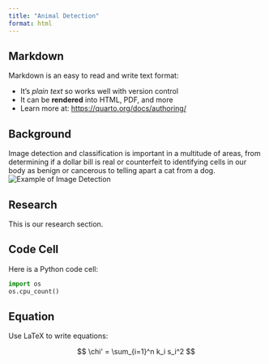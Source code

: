 ```yaml
---
title: "Animal Detection"
format: html
---
```


## Markdown

Markdown is an easy to read and write text format:

- It's _plain text_ so works well with version control
- It can be **rendered** into HTML, PDF, and more
- Learn more at: <https://quarto.org/docs/authoring/>

## Background

Image detection and classification is important in a multitude of areas, from determining if a dollar bill is real or counterfeit to identifying cells in our body as benign or cancerous to telling apart a cat from a dog.
![Example of Image Detection](animals.png)

## Research

This is our research section.

## Code Cell

Here is a Python code cell:

```python
import os
os.cpu_count()
```

## Equation

Use LaTeX to write equations:

$$
\chi' = \sum_{i=1}^n k_i s_i^2
$$
